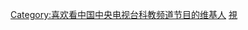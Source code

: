 {{Userbox
  |id='''ㄇ'''
  |id-c=white
  |id-fc=lightskyblue
  |info=这个用户喜欢收看'''[[中国中央电视台科教频道]]'''的节目。
  |info-c=#E6E6FA
  |info-s=10
  |border-c=#FFFFFF
}} <includeonly>[[Category:喜欢看中国中央电视台科教频道节目的维基人]]</includeonly><noinclude>
[[Category:媒體用戶框模板|視]]
</noinclude>